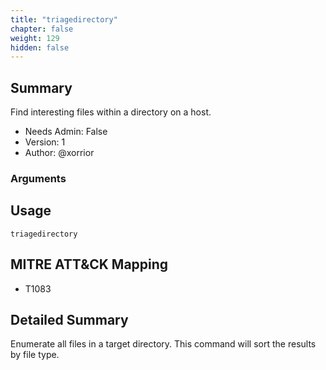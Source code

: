 ```yaml
---
title: "triagedirectory"
chapter: false
weight: 129
hidden: false
---
```


## Summary
Find interesting files within a directory on a host.
  
- Needs Admin: False  
- Version: 1  
- Author: @xorrior  

### Arguments

## Usage

```
triagedirectory
```

## MITRE ATT&CK Mapping

- T1083  
## Detailed Summary

Enumerate all files in a target directory. This command will sort the results by file type.